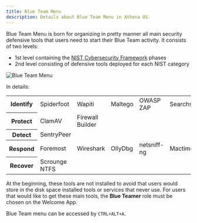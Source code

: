 ```yaml
---
title: Blue Team Menu
description: Details about Blue Team Menu in Athena OS.
---
```


Blue Team Menu is born for organizing in pretty manner all main security defensive tools that users need to start their Blue Team activity. It consists of two levels:
* 1st level containing the [NIST Cybersecurity Framework](https://www.nist.gov/cyberframework) phases
* 2nd level consisting of defensive tools deployed for each NIST category

![Blue Team Menu](@assets/blueteam-menu.png)

In details:
<table>
  <tr>
    <th>Identify</th>
    <td>Spiderfoot</td>
    <td>Wapiti</td>
    <td>Maltego</td>
    <td>OWASP ZAP</td>
    <td>Searchsploit</td>
  </tr>
  <tr>
    <th>Protect</th>
    <td>ClamAV</td>
    <td>Firewall Builder</td>
  </tr>
  <tr>
    <th>Detect</th>
    <td>SentryPeer</td>
  </tr>
  <tr>
    <th>Respond</th>
    <td>Foremost</td>
    <td>Wireshark</td>
    <td>OllyDbg</td>
    <td>netsniff-ng</td>
    <td>Mactime</td>
    <td>ILS</td>
    <td>ICAT</td>
    <td>Guymager</td>
    <td>Ghidra</td>
    <td>Galleta</td>
  </tr>
  <tr>
    <th>Recover</th>
    <td>Scrounge NTFS</td>
  </tr>
</table>

At the beginning, these tools are not installed to avoid that users would store in the disk space installed tools or services that never use. For users that would like to get these main tools, the **Blue Teamer** role must be chosen on the Welcome App.

Blue Team menu can be accessed by `CTRL+ALT+A`.